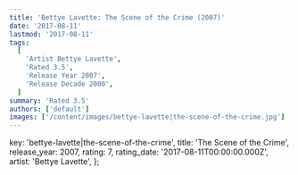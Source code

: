 ```yaml
---
title: 'Bettye Lavette: The Scene of the Crime (2007)'
date: '2017-08-11'
lastmod: '2017-08-11'
tags:
  [
    'Artist Bettye Lavette',
    'Rated 3.5',
    'Release Year 2007',
    'Release Decade 2000',
  ]
summary: 'Rated 3.5'
authors: ['default']
images: ['/content/images/bettye-lavette|the-scene-of-the-crime.jpg']
---
```


  key: 'bettye-lavette|the-scene-of-the-crime',
  title: 'The Scene of the Crime',
  release_year: 2007,
  rating: 7,
  rating_date: '2017-08-11T00:00:00.000Z',
  artist: 'Bettye Lavette',
};

<MusicRating data={data} />
